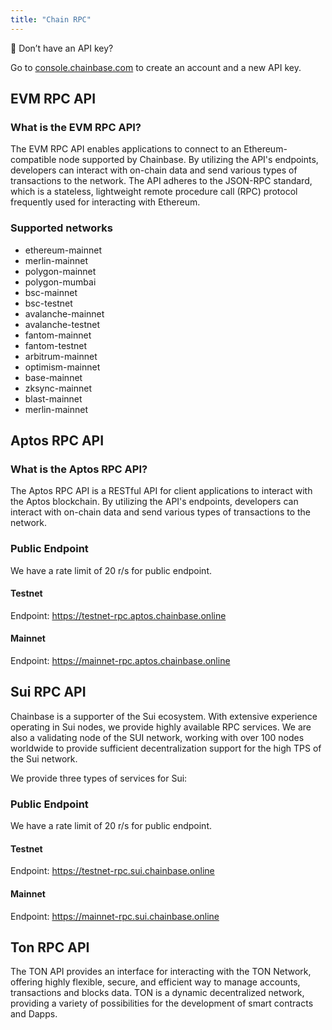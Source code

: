```yaml
---
title: "Chain RPC"
---
```


<Note>
📘 Don’t have an API key?

Go to [console.chainbase.com](https://console.chainbase.com/) to create an account and a new API key.
</Note>

<CardGroup cols={2}>
    <Card title="EVM RPC API" href="/api-reference/node-rpc/evm/web3_clientVersion" />
    <Card title="Aptos RPC API" href="/api-reference/node-rpc/aptos/blocks/get-blocks-by-height" />
    <Card title="Sui RPC API" href="/api-reference/node-rpc/sui/blocks/get-blocks-by-height" />
    <Card title="Ton RPC API" href="/api-reference/node-rpc/ton/blocks/get-masterchain-info" />
</CardGroup>

## EVM RPC API

### What is the EVM RPC API?

The EVM RPC API enables applications to connect to an Ethereum-compatible node supported by Chainbase. By utilizing the API's endpoints, developers can interact with on-chain data and send various types of transactions to the network. The API adheres to the JSON-RPC standard, which is a stateless, lightweight remote procedure call (RPC) protocol frequently used for interacting with Ethereum.

### Supported networks

* ethereum-mainnet
* merlin-mainnet
* polygon-mainnet
* polygon-mumbai
* bsc-mainnet
* bsc-testnet
* avalanche-mainnet
* avalanche-testnet
* fantom-mainnet
* fantom-testnet
* arbitrum-mainnet
* optimism-mainnet
* base-mainnet
* zksync-mainnet
* blast-mainnet
* merlin-mainnet

## Aptos RPC API

### What is the Aptos RPC API?

The Aptos RPC API is a RESTful API for client applications to interact with the Aptos blockchain. By utilizing the API's endpoints, developers can interact with on-chain data and send various types of transactions to the network.

### Public Endpoint

We have a rate limit of 20 r/s for public endpoint.

#### Testnet

Endpoint: https://testnet-rpc.aptos.chainbase.online

#### Mainnet

Endpoint: https://mainnet-rpc.aptos.chainbase.online

## Sui RPC API

Chainbase is a supporter of the Sui ecosystem. With extensive experience operating in Sui nodes, we provide highly available RPC services. We are also a validating node of the SUI network, working with over 100 nodes worldwide to provide sufficient decentralization support for the high TPS of the Sui network.

We provide three types of services for Sui:

### Public Endpoint

We have a rate limit of 20 r/s for public endpoint.

#### Testnet

Endpoint: https://testnet-rpc.sui.chainbase.online

#### Mainnet

Endpoint: https://mainnet-rpc.sui.chainbase.online

## Ton RPC API

The TON API provides an interface for interacting with the TON Network, offering highly flexible, secure, and efficient way to manage accounts, transactions and blocks data. TON is a dynamic decentralized network, providing a variety of possibilities for the development of smart contracts and Dapps.
